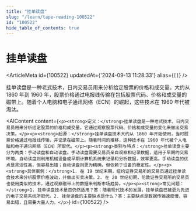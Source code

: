 ```yaml
---
title: "挂单读盘"
slug: "/learn/tape-reading-100522"
id: "100522"
hide_table_of_contents: true
---
```



# 挂单读盘

<ArticleMeta id={100522} updatedAt={'2024-09-13 11:28:33'} alias={`[]`} />
<div className='border-solid border-b border-t-0 my-4 border-[var(--ifm-color-gray-300)]' />

挂单读盘是一种老式技术，日内交易员用来分析给定股票的价格和成交量。大约从 1860 年到 1960 年，股票价格通过电报线传输在包括股票代码、价格和成交量的磁带上。随着个人电脑和电子通讯网络（ECN）的崛起，这些技术在 1960 年代被淘汰。

<AIContent content={`<p><strong>定义：</strong>挂单读盘是一种老式技术，日内交易员用来分析给定股票的价格和成交量。它通过观察股票代码、价格和成交量的变化来做出交易决策。</p><p><strong>起源：</strong>挂单读盘技术大约从 1860 年开始使用，当时股票价格通过电报线传输，并记录在磁带上。随着时间的推移，这种技术在 1960 年代被个人电脑和电子通讯网络（ECN）所取代。</p><p><strong>类别与特点：</strong>挂单读盘主要分为两类：手动读盘和自动读盘。手动读盘需要交易员亲自观察和记录数据，适用于早期的交易环境。自动读盘则利用机械设备或早期计算机系统来记录和分析数据，效率更高。手动读盘的优点是灵活性高，但容易出错；自动读盘则更为精确，但依赖于设备的稳定性。</p><p><strong>具体案例：</strong>1. 在 19 世纪末期，纽约证券交易所的交易员通过挂单读盘技术来分析股票价格波动，并做出买卖决策。2. 在 20 世纪初期，伦敦证券交易所的交易员也使用类似的技术，通过观察磁带上的数据来判断市场趋势。</p><p><strong>常见问题：</strong>1. 挂单读盘技术是否仍然适用？答：随着现代技术的发展，挂单读盘已被更为先进的电子交易系统所取代。2. 挂单读盘的主要缺点是什么？答：主要缺点是数据传输速度慢，容易出错，且需要大量人力。</p>`} id={100522} />
